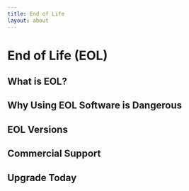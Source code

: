 ```yaml
---
title: End of Life
layout: about
---
```


# End of Life (EOL)

## What is EOL?

## Why Using EOL Software is Dangerous

## EOL Versions

## Commercial Support

## Upgrade Today
